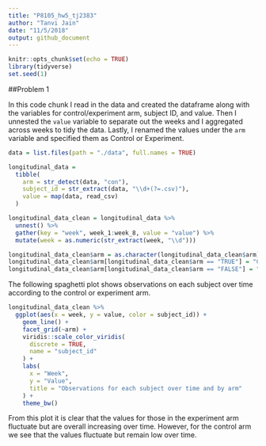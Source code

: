 ```yaml
---
title: "P8105_hw5_tj2383"
author: "Tanvi Jain"
date: "11/5/2018"
output: github_document
---
```


```r
knitr::opts_chunk$set(echo = TRUE)
library(tidyverse)
set.seed(1)
```

##Problem 1

In this code chunk I read in the data and created the dataframe along with the variables for control/experiment arm, subject ID, and value. Then I unnested the `value` variable to separate out the weeks and I aggregated across weeks to tidy the data. Lastly, I renamed the values under the `arm` variable and specified them as Control or Experiment. 
```r
data = list.files(path = "./data", full.names = TRUE)

longitudinal_data =
  tibble(
    arm = str_detect(data, "con"),
    subject_id = str_extract(data, "\\d+(?=.csv)"),
    value = map(data, read_csv)
  )

longitudinal_data_clean = longitudinal_data %>% 
  unnest() %>% 
  gather(key = "week", week_1:week_8, value = "value") %>% 
  mutate(week = as.numeric(str_extract(week, "\\d")))

longitudinal_data_clean$arm = as.character(longitudinal_data_clean$arm)
longitudinal_data_clean$arm[longitudinal_data_clean$arm == "TRUE"] = "Control"
longitudinal_data_clean$arm[longitudinal_data_clean$arm == "FALSE"] = "Experiment"
```

The following spaghetti plot shows observations on each subject over time according to the control or experiment arm.
```r
longitudinal_data_clean %>% 
  ggplot(aes(x = week, y = value, color = subject_id)) +
    geom_line() +
    facet_grid(~arm) +
    viridis::scale_color_viridis(
      discrete = TRUE,
      name = "subject_id"
    ) +
    labs(
      x = "Week",
      y = "Value",
      title = "Observations for each subject over time and by arm"
    ) +
    theme_bw()
```
From this plot it is clear that the values for those in the experiment arm fluctuate but are overall increasing over time. However, for the control arm we see that the values fluctuate but remain low over time.